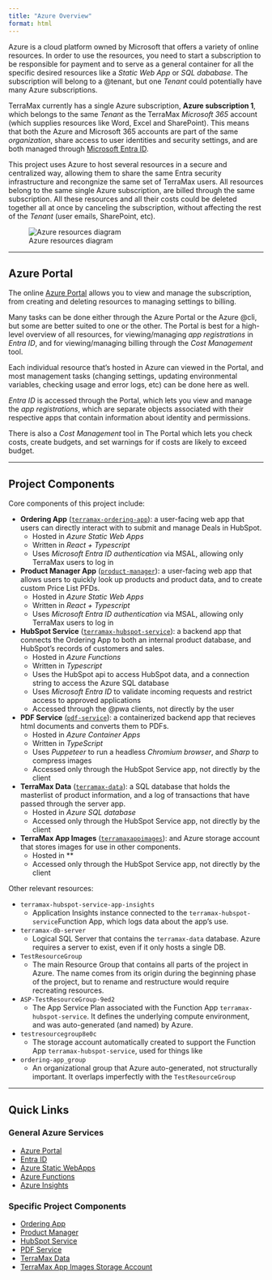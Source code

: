 ```yaml
---
title: "Azure Overview"
format: html
---
```


Azure is a cloud platform owned by Microsoft that offers a variety of online resources.  In order to use the resources, you need to start a subscription to be responsible for payment and to serve as a general container for all the specific desired resources like a *Static Web App* or *SQL dababase*.  The subscription will belong to a @tenant, but one *Tenant* could potentially have many Azure subscriptions.

TerraMax currently has a single Azure subscription, **Azure subscription 1**, which belongs to the same *Tenant* as the TerraMax *Microsoft 365* account (which supplies resources like Word, Excel and SharePoint).  This means that both the Azure and Microsoft 365 accounts are part of the same *organization*, share access to user identities and security settings, and are both managed through [Microsoft Entra ID](azure-services/entra-overview.html).

This project uses Azure to host several resources in a secure and centralized way, allowing them to share the same Entra security infrastructure and recongnize the same set of TerraMax users.  All resources belong to the same single Azure subscription, are billed through the same subscription.  All these resources and all their costs could be deleted together all at once by canceling the subscription, without affecting the rest of the *Tenant* (user emails, SharePoint, etc).

![Azure resources diagram](../../images/Azure_diagram.png)

---

## Azure Portal

The online [Azure Portal](azure-services/azure-portal.html) allows you to view and manage the subscription, from creating and deleting resources to managing settings to billing.

Many tasks can be done either through the Azure Portal or the Azure @cli, but some are better suited to one or the other.  The Portal is best for a high-level overview of all resources, for viewing/managing *app registrations* in *Entra ID*, and for viewing/managing billing through the *Cost Management* tool.

Each individual resource that's hosted in Azure can viewed in the Portal, and most management tasks (changing settings, updating environmental variables, checking usage and error logs, etc) can be done here as well.

*Entra ID* is accessed through the Portal, which lets you view and manage the *app registrations*, which are separate objects associated with their respective apps that contain information about identity and permissions.  

There is also a *Cost Management* tool in The Portal which lets you check costs, create budgets, and set warnings for if costs are likely to exceed budget.

---

## Project Components

Core components of this project include:

- **Ordering App** ([`terramax-ordering-app`](ordering-app/ordering-app.html)): a user-facing web app that users can directly interact with to submit and manage Deals in HubSpot.  
    - Hosted in *Azure Static Web Apps*
    - Written in *React + Typescript*
    - Uses *Microsoft Entra ID authentication* via MSAL, allowing only TerraMax users to log in

- **Product Manager App** ([`product-manager`](product-manager/product-manager.html)): a user-facing web app that allows users to quickly look up products and product data, and to create custom Price List PFDs.
    - Hosted in *Azure Static Web Apps*
    - Written in *React + Typescript*
    - Uses *Microsoft Entra ID authentication* via MSAL, allowing only TerraMax users to log in

- **HubSpot Service** ([`terramax-hubspot-service`](hubspot-service/hubspot-service.html)): a backend app that connects the Ordering App to both an internal product database, and HubSpot's records of customers and sales.
    - Hosted in *Azure Functions*
    - Written in *Typescript*
    - Uses the HubSpot api to access HubSpot data, and a connection string to access the Azure SQL database
    - Uses *Microsoft Entra ID* to validate incoming requests and restrict access to approved applications
    - Accessed through the @pwa clients, not directly by the user

- **PDF Service** ([`pdf-service`](pdf-service/pdf-service.html)): a containerized backend app that recieves html documents and converts them to PDFs.
    - Hosted in *Azure Container Apps*
    - Written in *TypeScript*
    - Uses *Puppeteer* to run a headless *Chromium browser*, and *Sharp* to compress images
    - Accessed only through the HubSpot Service app, not directly by the client

- **TerraMax Data** ([`terramax-data`](terramax-data/terramax-data.html)): a SQL database that holds the masterlist of product information, and a log of transactions that have passed through the server app.
    - Hosted in *Azure SQL database*
    - Accessed only through the HubSpot Service app, not directly by the client

- **TerraMax App Images** ([`terramaxappimages`](terramaxappimages/terramaxappimages.html)): and Azure storage account that stores images for use in other components.
    - Hosted in **
    - Accessed only through the HubSpot Service app, not directly by the client

Other relevant resources:

- `terramax-hubspot-service-app-insights`
    - Application Insights instance connected to the `terramax-hubspot-service`Function App, which logs data about the app's use.
- `terramax-db-server`
    - Logical SQL Server that contains the `terramax-data` database.  Azure requires a server to exist, even if it only hosts a single DB.
- `TestResourceGroup`
    - The main Resource Group that contains all parts of the project in Azure.  The name comes from its origin during the beginning phase of the project, but to rename and restructure would require recreating resources.
- `ASP-TestResourceGroup-9ed2`
    - The App Service Plan associated with the Function App `terramax-hubspot-service`.  It defines the underlying compute environment, and was auto-generated (and named) by Azure.
- `testresourcegroup8e0c`
    - The storage account automatically created to support the Function App `terramax-hubspot-service`, used for things like 
- `ordering-app_group`
    - An organizational group that Azure auto-generated, not structurally important.  It overlaps imperfectly with the `TestResourceGroup`

---

## Quick Links

### General Azure Services

- [Azure Portal](azure-services/azure-portal.html)
- [Entra ID](azure-services/entra-overview.html)
- [Azure Static WebApps](azure-services/static-web-apps.html)
- [Azure Functions](azure-services/azure-functions.html)
- [Azure Insights](azure-services/app-insights.html)

### Specific Project Components

- [Ordering App](ordering-app/ordering-app.html)
- [Product Manager](product-manager/product-manager.html)
- [HubSpot Service](hubspot-service/hubspot-service.html)
- [PDF Service](pdf-service/pdf-service.html)
- [TerraMax Data](terramax-data/terramax-data.html)
- [TerraMax App Images Storage Account](terramaxappimages/terramaxappimages.html)
